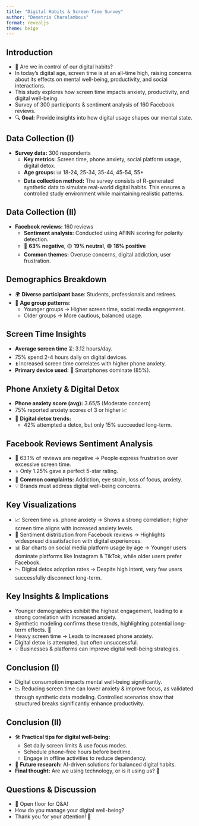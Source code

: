 ```yaml
---
title: "Digital Habits & Screen Time Survey"
author: "Demetris Charalambous"
format: revealjs
theme: beige
---
```


## Introduction

-   📱 Are we in control of our digital habits?
-   In today's digital age, screen time is at an all-time high, raising concerns about its effects on mental well-being, productivity, and social interactions.
-   This study explores how screen time impacts anxiety, productivity, and digital well-being.
-   Survey of 300 participants & sentiment analysis of 160 Facebook reviews.
-   🔍 **Goal:** Provide insights into how digital usage shapes our mental state.

## Data Collection (I)

-   **Survey data:** 300 respondents
    -   **Key metrics:** Screen time, phone anxiety, social platform usage, digital detox.
    -   **Age groups:** 📊 18-24, 25-34, 35-44, 45-54, 55+
    -   **Data collection method:** The survey consists of R-generated synthetic data to simulate real-world digital habits. This ensures a controlled study environment while maintaining realistic patterns.
    
## Data Collection (II)

-   **Facebook reviews:** 160 reviews
    -   **Sentiment analysis:** Conducted using AFINN scoring for polarity detection.
    -   🔴 **63% negative**, 🟡 **19% neutral**, 🟢 **18% positive**
    -   **Common themes:** Overuse concerns, digital addiction, user frustration.

## Demographics Breakdown

-   🌍 **Diverse participant base**: Students, professionals and retirees.
-   👥 **Age group patterns**:
    -   Younger groups → Higher screen time, social media engagement.
    -   Older groups → More cautious, balanced usage.

## Screen Time Insights

-   **Average screen time** ⏳: 3.12 hours/day.
-   75% spend 2-4 hours daily on digital devices.
-   ⏫ Increased screen time correlates with higher phone anxiety.
-   **Primary device used:** 📱 Smartphones dominate (85%).

## Phone Anxiety & Digital Detox

-   **Phone anxiety score (avg):** 3.65/5 (Moderate concern)
-   75% reported anxiety scores of 3 or higher 📈
-   🔄 **Digital detox trends:**
    -   42% attempted a detox, but only 15% succeeded long-term.

## Facebook Reviews Sentiment Analysis

-   🔴 63.1% of reviews are negative → People express frustration over excessive screen time.
-   ⭐ Only 1.25% gave a perfect 5-star rating.
-   🚨 **Common complaints:** Addiction, eye strain, loss of focus, anxiety.
-   💡 Brands must address digital well-being concerns.

## Key Visualizations

-   📈 Screen time vs. phone anxiety → Shows a strong correlation; higher screen time aligns with increased anxiety levels.
-   🔴 Sentiment distribution from Facebook reviews → Highlights widespread dissatisfaction with digital experiences.
-   📊 Bar charts on social media platform usage by age → Younger users dominate platforms like Instagram & TikTok, while older users prefer Facebook.
-   📉 Digital detox adoption rates → Despite high intent, very few users successfully disconnect long-term.

## Key Insights & Implications

-   Younger demographics exhibit the highest engagement, leading to a strong correlation with increased anxiety.
-   Synthetic modeling confirms these trends, highlighting potential long-term effects. 📱
-   Heavy screen time → Leads to increased phone anxiety.
-   Digital detox is attempted, but often unsuccessful.
-   💡 Businesses & platforms can improve digital well-being strategies.

## Conclusion (I)

-   Digital consumption impacts mental well-being significantly.
-   📉 Reducing screen time can lower anxiety & improve focus, as validated through synthetic data modeling. Controlled scenarios show that structured breaks significantly enhance productivity.

## Conclusion (II)

-   🛠 **Practical tips for digital well-being:**
    -   Set daily screen limits & use focus modes.
    -   Schedule phone-free hours before bedtime.
    -   Engage in offline activities to reduce dependency.
-   🔮 **Future research:** AI-driven solutions for balanced digital habits.
-   **Final thought:** Are we using technology, or is it using us? 🤔

## Questions & Discussion

-   💬 Open floor for Q&A!
-   How do you manage your digital well-being?
-   Thank you for your attention! 🙏